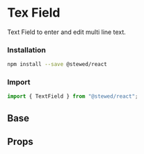 
# Tex Field

Text Field to enter and edit multi line text.

### Installation

```bash
npm install --save @stewed/react
```

### Import

```js
import { TextField } from "@stewed/react";
```

<Meta of={TextFieldStories} />

## Base

<Canvas of={TextFieldStories.Base} />

## Props

<ArgTypes of={TextFieldStories} />

